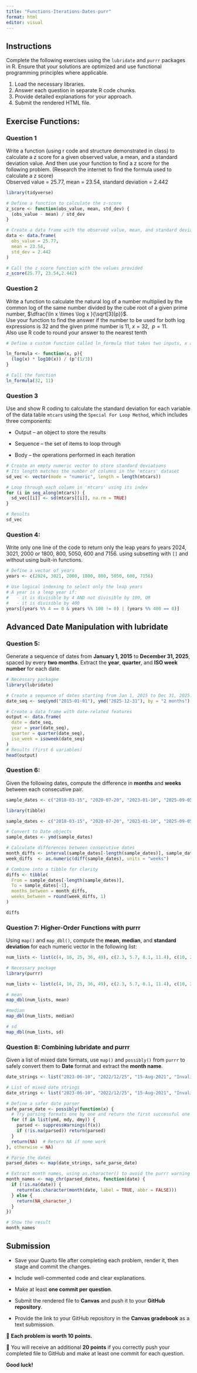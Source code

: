 ```yaml
---
title: "Functions-Iterations-Dates-purr"
format: html
editor: visual
---
```


## Instructions

Complete the following exercises using the `lubridate` and `purrr` packages in R. Ensure that your solutions are optimized and use functional programming principles where applicable.

1.  Load the necessary libraries.
2.  Answer each question in separate R code chunks.
3.  Provide detailed explanations for your approach.
4.  Submit the rendered HTML file.

## Exercise Functions:

### Question 1

Write a function (using r code and structure demonstrated in class) to calculate a z score for a given observed value, a mean, and a standard deviation value. And then use your function to find a z score for the following problem. (Research the internet to find the formula used to calculate a z score)\
Observed value = 25.77, mean = 23.54, standard deviation = 2.442

```r
library(tidyverse)

# Define a function to calculate the z-score
z_score <- function(obs_value, mean, std_dev) {
  (obs_value - mean) / std_dev
}

# Create a data frame with the observed value, mean, and standard deviation
data <- data.frame(
  obs_value = 25.77,
  mean = 23.54,
  std_dev = 2.442
)

# Call the z_score function with the values provided
z_score(25.77, 23.54,2.442)
```

### Question 2

Write a function to calculate the natural log of a number multiplied by the common log of the same number divided by the cube root of a given prime number, $\dfrac{\ln x \times \log x }{\sqrt[3]{p}}$.\
Use your function to find the answer if the number to be used for both log expressions is 32 and the given prime number is 11, $x = 32, \;\;p=11$.\
Also use R code to round your answer to the nearest tenth

```r
# Define a custom function called ln_formula that takes two inputs, x and p.

ln_formula <- function(x, p){
  (log(x) * log10(x)) / (p^(1/3))
}

# Call the function
ln_formula(32, 11)
```

### Question 3

Use and show R coding to calculate the standard deviation for each variable of the data table `mtcars` using the `Special For Loop Method`, which includes three components:

-   Output – an object to store the results

-   Sequence – the set of items to loop through

-   Body – the operations performed in each iteration

```r
# Create an empty numeric vector to store standard deviations
# Its length matches the number of columns in the 'mtcars' dataset
sd_vec <- vector(mode = "numeric", length = length(mtcars))

# Loop through each column in 'mtcars' using its index
for (i in seq_along(mtcars)) {
  sd_vec[[i]] <- sd(mtcars[[i]], na.rm = TRUE)
}

# Results
sd_vec
```

### Question 4:

Write only one line of the code to return only the leap years fo years 2024, 3021, 2000 or 1800, 800, 5050, 600 and 7156. using subsetting with `[]` and without using built-in functions.

```r
# Define a vector of years
years <- c(2024, 3021, 2000, 1800, 800, 5050, 600, 7156)

# Use logical indexing to select only the leap years
# A year is a leap year if:
#   - it is divisible by 4 AND not divisible by 100, OR
#   - it is divisible by 400
years[(years %% 4 == 0 & years %% 100 != 0) | (years %% 400 == 0)]
```

## Advanced Date Manipulation with lubridate

### Question 5:

Generate a sequence of dates from **January 1, 2015** to **December 31, 2025**, spaced by every **two months**. Extract the **year**, **quarter**, and **ISO week number** for each date.

```r
# Necessary packagee
library(lubridate)

# Create a sequence of dates starting from Jan 1, 2015 to Dec 31, 2025. Each date is spaced 2 months apart
date_seq <- seq(ymd("2015-01-01"), ymd("2025-12-31"), by = "2 months")

# Create a data frame with date-related features
output <- data.frame(
  date = date_seq,
  year = year(date_seq),
  quarter = quarter(date_seq),
  iso_week = isoweek(date_seq)
)
# Results (first 6 variables)
head(output)
```

### Question 6:

Given the following dates, compute the difference in **months** and **weeks** between each consecutive pair.

``` r
sample_dates <- c("2018-03-15", "2020-07-20", "2023-01-10", "2025-09-05")
```

```r
library(tibble)

sample_dates <- c("2018-03-15", "2020-07-20", "2023-01-10", "2025-09-05")

# Convert to Date objects
sample_dates <- ymd(sample_dates)

# Calculate differences between consecutive dates
month_diffs <- interval(sample_dates[-length(sample_dates)], sample_dates[-1]) %/% months(1)
week_diffs  <- as.numeric(diff(sample_dates), units = "weeks")

# Combine into a tibble for clarity
diffs <- tibble(
  From = sample_dates[-length(sample_dates)],
  To = sample_dates[-1],
  months_between = month_diffs,
  weeks_between = round(week_diffs, 1)
)

diffs

```

### Question 7: Higher-Order Functions with purrr

Using `map()` and `map_dbl()`, compute the **mean**, **median**, and **standard deviation** for each numeric vector in the following list:

``` r
num_lists <- list(c(4, 16, 25, 36, 49), c(2.3, 5.7, 8.1, 11.4), c(10, 20, 30, 40, 50))
```

```r
# Necessary package
library(purrr)

num_lists <- list(c(4, 16, 25, 36, 49), c(2.3, 5.7, 8.1, 11.4), c(10, 20, 30, 40, 50))

# mean
map_dbl(num_lists, mean)

#median
map_dbl(num_lists, median)

# sd
map_dbl(num_lists, sd)
```

### Question 8: Combining lubridate and purrr

Given a list of mixed date formats, use `map()` and `possibly()` from `purrr` to safely convert them to **Date** format and extract the **month name**.

``` r
date_strings <- list("2023-06-10", "2022/12/25", "15-Aug-2021", "InvalidDate")
```

```r
# List of mixed date strings
date_strings <- list("2023-06-10", "2022/12/25", "15-Aug-2021", "InvalidDate")

# Define a safer date parser
safe_parse_date <- possibly(function(x) {
  # Try parsing formats one by one and return the first successful one
  for (f in list(ymd, mdy, dmy)) {
    parsed <- suppressWarnings(f(x))
    if (!is.na(parsed)) return(parsed)
  }
  return(NA)  # Return NA if none work
}, otherwise = NA)

# Parse the dates
parsed_dates <- map(date_strings, safe_parse_date)

# Extract month names, using as.character() to avoid the purrr warning
month_names <- map_chr(parsed_dates, function(date) {
  if (!is.na(date)) {
    return(as.character(month(date, label = TRUE, abbr = FALSE)))
  } else {
    return(NA_character_)
  }
})

# Show the result
month_names
```

## Submission

-   Save your Quarto file after completing each problem, render it, then stage and commit the changes.\

-   Include well-commented code and clear explanations.\

-   Make at least **one commit per question**.\

-   Submit the rendered file to **Canvas** and push it to your **GitHub repository**.\

-   Provide the link to your GitHub repository in the **Canvas gradebook** as a text submission.\

🔹 **Each problem is worth 10 points.**\

🔹 You will receive an additional **20 points** if you correctly push your completed file to GitHub and make at least one commit for each question.\

**Good luck!**
